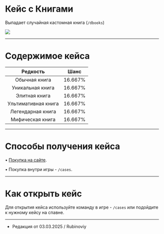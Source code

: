 # Кейс с Книгами
Выпадает случайная кастомная книга (```/dbooks```)

<img src="https://api.etty.su/wiki/cases/book/case.jpg" />

--------

# Содержимое кейса

| Редкость | Шанс |
| :---------: | :---------: |
| Обычная книга | 16.667% |
| Уникальная книга | 16.667% |
| Элитная книга  | 16.667% |
| Ультимативная книга | 16.667% |
| Легендарная книга | 16.667% |
| Мифическая книга | 16.667% |

--------

# Способы получения кейса

 • [Покупка на сайте](https://www.etty.su).

 • Покупка внутри игры - ```/cases```.

--------

# Как открыть кейс

Для открытия кейса используйте команду в игре - ```/cases``` или подойдите к нужному кейсу на спавне.

--------

- Редакция от 03.03.2025 / Rubinoviy
